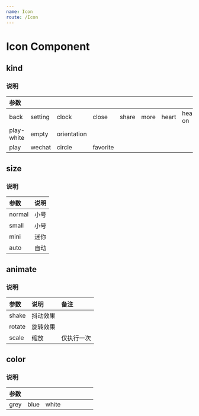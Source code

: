 ```yaml
---
name: Icon
route: /Icon
---
```



# Icon Component

## kind
<Playground>
    <div className='am-g-8 am-align-center'>
        <div><Icon kind='back' /></div>
        <div><Icon kind='setting' /></div>
        <div><Icon kind='clock' /></div>
        <div><Icon kind='close' /></div>
        <div><Icon kind='share' /></div>
        <div><Icon kind='more' /></div>
        <div><Icon kind='heart' /></div>
        <div><Icon kind='heart-on' /></div>
    </div>
    <div className="am-space-6"></div>
    <div className='am-g-8 am-align-center'>
        <div><Icon kind='play-white' /></div>
        <div><Icon kind='orientation' /></div>
        <div><Icon kind='phone' /></div>
        <div><Icon kind='locker' /></div>
        <div><Icon kind='delete' /></div>
        <div><Icon kind='eye-on' /></div>
        <div><Icon kind='eye-off' /></div>
        <div><Icon kind='keycode' /></div>
    </div>
    <div className="am-space-6"></div>
    <div className='am-g-8 am-align-center'>
        <div><Icon kind='card-id' /></div>
        <div><Icon kind='card-user' /></div>
        <div><Icon kind='user' /></div>
        <div><Icon kind='sort' /></div>
        <div><Icon kind='sort-up' color='blue' /></div>
        <div><Icon kind='sort-down' color='blue' /></div>
        <div><Icon kind='arrow' /></div>
    </div>
    <div className="am-space-6"></div>
    <div className='am-g-8 am-align-center'>
        <div><Icon kind='play' /></div>
        <div><Icon kind='circle' /></div>
        <div><Icon kind='wechat' /></div>
        <div><Icon kind='favorite' /></div>
    </div>
    <div className="am-space-6"></div>
    <div className='am-g-8 am-align-center'>
        <div><Icon kind='L-adduser' /></div>
        <div><Icon kind='L-addressbook' /></div>
        <div><Icon kind='L-jingshell' /></div>
        <div><Icon kind='L-briefcase' /></div>
        <div><Icon kind='L-paper' /></div>
        <div><Icon kind='L-setting' /></div>
        <div><Icon kind='L-callcenter' /></div>
        <div><Icon kind='L-productinfo' /></div>
    </div>
</Playground>

### 说明
| 参数 |         |       |        |          |       |          |      |
| :--- | :------ | :---- | :----- | :------- | :---- | :------- | :--- |
| back | setting | clock | close  | share | more | heart | heart-on |
| play-white | empty | orientation |        |          |       |          |      |
| play | wechat | circle | favorite |     |       |          |      |

## size
<Playground>
    <Icon kind='favorite' />
    <Icon kind='favorite' size='small' />
    <Icon kind='favorite' size='mini' />
    <div className='am-g-6'>
        <Icon kind='favorite' size='auto' />
    </div>
</Playground>

### 说明
|  参数  | 说明 |
| :----- | :--- |
| normal | 小号 |
| small  | 小号 |
| mini   | 迷你 |
| auto   | 自动 |

## animate
<Playground>
    <Icon kind='heart-on' animate='shake' />
    <Icon kind='heart-on' animate='rotate' />
    <Icon kind='heart-on' animate='scale' />
</Playground>

### 说明
|  参数  |   说明   |    备注    |
| :----- | :------- | :--------- |
| shake  | 抖动效果 |            |
| rotate | 旋转效果 |            |
| scale  | 缩放     | 仅执行一次 |

## color
<Playground>
    <Icon kind='setting' />
    <Icon kind='setting' color='blue' />
</Playground>

### 说明
| 参数 |      |       |      |      |      |      |      |
| :--- | :--- | :---- | :--- | :--- | :--- | :--- | :--- |
| grey | blue | white |      |      |      |      |      |
